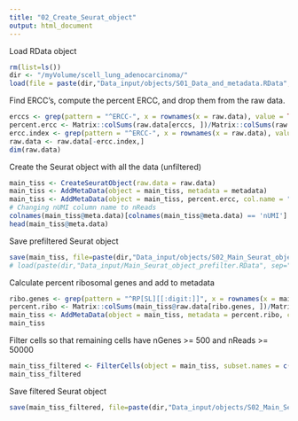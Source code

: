 ```yaml
---
title: "02_Create_Seurat_object"
output: html_document
---
```



Load RData object 
```r
rm(list=ls())
dir <- "/myVolume/scell_lung_adenocarcinoma/"
load(file = paste(dir,"Data_input/objects/S01_Data_and_metadata.RData", sep=""))
```

Find ERCC's, compute the percent ERCC, and drop them from the raw data.
```r
erccs <- grep(pattern = "^ERCC-", x = rownames(x = raw.data), value = TRUE)
percent.ercc <- Matrix::colSums(raw.data[erccs, ])/Matrix::colSums(raw.data)
ercc.index <- grep(pattern = "^ERCC-", x = rownames(x = raw.data), value = FALSE)
raw.data <- raw.data[-ercc.index,]
dim(raw.data)
```

Create the Seurat object with all the data (unfiltered)
```r
main_tiss <- CreateSeuratObject(raw.data = raw.data)
main_tiss <- AddMetaData(object = main_tiss, metadata = metadata)
main_tiss <- AddMetaData(object = main_tiss, percent.ercc, col.name = "percent.ercc")
# Changing nUMI column name to nReads
colnames(main_tiss@meta.data)[colnames(main_tiss@meta.data) == 'nUMI'] <- 'nReads'
head(main_tiss@meta.data)
```

Save prefiltered Seurat object 
```r
save(main_tiss, file=paste(dir,"Data_input/objects/S02_Main_Seurat_object_prefilter.RData", sep=""))
# load(paste(dir,"Data_input/Main_Seurat_object_prefilter.RData", sep=""))
```

Calculate percent ribosomal genes and add to metadata
```r
ribo.genes <- grep(pattern = "^RP[SL][[:digit:]]", x = rownames(x = main_tiss@data), value = TRUE)
percent.ribo <- Matrix::colSums(main_tiss@raw.data[ribo.genes, ])/Matrix::colSums(main_tiss@raw.data)
main_tiss <- AddMetaData(object = main_tiss, metadata = percent.ribo, col.name = "percent.ribo")
main_tiss
```

Filter cells so that remaining cells have nGenes >= 500 and nReads >= 50000
```r
main_tiss_filtered <- FilterCells(object = main_tiss, subset.names = c("nGene", "nReads"), low.thresholds = c(500, 50000))
main_tiss_filtered
```

Save filtered Seurat object
```r
save(main_tiss_filtered, file=paste(dir,"Data_input/objects/S02_Main_Seurat_object_filtered.RData", sep=""))
```